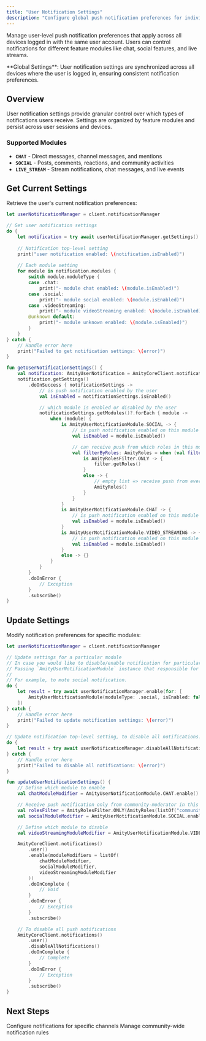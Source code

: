```yaml
---
title: "User Notification Settings"
description: "Configure global push notification preferences for individual users across all their devices"
---
```


Manage user-level push notification preferences that apply across all devices logged in with the same user account. Users can control notifications for different feature modules like chat, social features, and live streams.

<Info>
**Global Settings**: User notification settings are synchronized across all devices where the user is logged in, ensuring consistent notification preferences.
</Info>

## Overview

User notification settings provide granular control over which types of notifications users receive. Settings are organized by feature modules and persist across user sessions and devices.

### Supported Modules

- **`CHAT`** - Direct messages, channel messages, and mentions
- **`SOCIAL`** - Posts, comments, reactions, and community activities  
- **`LIVE_STREAM`** - Stream notifications, chat messages, and live events

## Get Current Settings

Retrieve the user's current notification preferences:

<CodeGroup>

```swift iOS
let userNotificationManager = client.notificationManager

// Get user notification settings
do {
    let notification = try await userNotificationManager.getSettings()
    
    // Notification top-level setting
    print("user notification enabled: \(notification.isEnabled)")
    
    // Each module setting
    for module in notification.modules {
        switch module.moduleType {
        case .chat:
            print("- module chat enabled: \(module.isEnabled)")
        case .social:
            print("- module social enabled: \(module.isEnabled)")
        case .videoStreaming:
            print("- module videoStreaming enabled: \(module.isEnabled)")
        @unknown default:
            print("- module unknown enabled: \(module.isEnabled)")
        }
    }
} catch {
    // Handle error here
    print("Failed to get notification settings: \(error)")
}
```

```kotlin Android
fun getUserNotificationSettings() {
    val notification: AmityUserNotification = AmityCoreClient.notifications().user()
    notification.getSettings()
        .doOnSuccess { notificationSettings ->
            // is push notification enabled by the user
            val isEnabled = notificationSettings.isEnabled()

            // which module is enabled or disabled by the user
            notificationSettings.getModules()?.forEach { module ->
                when (module) {
                    is AmityUserNotificationModule.SOCIAL -> {
                        // is push notification enabled on this module by the user
                        val isEnabled = module.isEnabled()

                        // can receive push from which roles in this module
                        val filterByRoles: AmityRoles = when (val filter = module.getRolesFilter()) {
                            is AmityRolesFilter.ONLY -> {
                                filter.getRoles()
                            }
                            else -> {
                                // empty list => receive push from everyone
                                AmityRoles()
                            }
                        }
                    }
                    is AmityUserNotificationModule.CHAT -> {
                        // is push notification enabled on this module by the user
                        val isEnabled = module.isEnabled()
                    }
                    is AmityUserNotificationModule.VIDEO_STREAMING -> {
                        // is push notification enabled on this module by the user
                        val isEnabled = module.isEnabled()
                    }
                    else -> {}
                }
            }
        }
        .doOnError {
            // Exception
        }
        .subscribe()
}
```

</CodeGroup>

## Update Settings

Modify notification preferences for specific modules:

<CodeGroup>

```swift iOS
let userNotificationManager = client.notificationManager

// Update settings for a particular module
// In case you would like to disable/enable notification for particular modules,
// Passing `AmityUserNotificationModule` instance that responsible for module settings.
//
// For example, to mute social notification.
do {
    let result = try await userNotificationManager.enable(for: [
        AmityUserNotificationModule(moduleType: .social, isEnabled: false, roleFilter: nil)
    ])
} catch {
    // Handle error here
    print("Failed to update notification settings: \(error)")
}

// Update notification top-level setting, to disable all notifications.
do {
    let result = try await userNotificationManager.disableAllNotifications()
} catch {
    // Handle error here
    print("Failed to disable all notifications: \(error)")
}
```

```kotlin Android
fun updateUserNotificationSettings() {
    // Define which module to enable
    val chatModuleModifier = AmityUserNotificationModule.CHAT.enable()

    // Receive push notification only from community-moderator in this module
    val rolesFilter = AmityRolesFilter.ONLY(AmityRoles(listOf("community-moderator")))
    val socialModuleModifier = AmityUserNotificationModule.SOCIAL.enable(rolesFilter)

    // Define which module to disable
    val videoStreamingModuleModifier = AmityUserNotificationModule.VIDEO_STREAMING.disable()

    AmityCoreClient.notifications()
        .user()
        .enable(moduleModifiers = listOf(
            chatModuleModifier,
            socialModuleModifier,
            videoStreamingModuleModifier
        ))
        .doOnComplete {
            // Void
        }
        .doOnError {
            // Exception
        }
        .subscribe()

    // To disable all push notifications
    AmityCoreClient.notifications()
        .user()
        .disableAllNotifications()
        .doOnComplete {
            // Complete
        }
        .doOnError {
            // Exception
        }
        .subscribe()
}
```

</CodeGroup>

## Next Steps

<CardGroup cols={2}>
  <Card title="Channel Settings" href="./channel-settings">
    Configure notifications for specific channels
  </Card>
  <Card title="Community Settings" href="./community-settings">
    Manage community-wide notification rules
  </Card>
</CardGroup>
